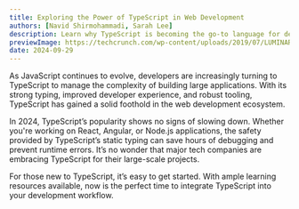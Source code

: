 ```yaml
---
title: Exploring the Power of TypeScript in Web Development
authors: [Navid Shirmohammadi, Sarah Lee]
description: Learn why TypeScript is becoming the go-to language for developers building complex, large-scale applications in 2024.
previewImage: https://techcrunch.com/wp-content/uploads/2019/07/LUMINAR-IRIS-Array-V3.jpg?w=380
date: 2024-09-29
---
```


As JavaScript continues to evolve, developers are increasingly turning to TypeScript to manage the complexity of building large applications. With its strong typing, improved developer experience, and robust tooling, TypeScript has gained a solid foothold in the web development ecosystem.

In 2024, TypeScript’s popularity shows no signs of slowing down. Whether you're working on React, Angular, or Node.js applications, the safety provided by TypeScript’s static typing can save hours of debugging and prevent runtime errors. It’s no wonder that major tech companies are embracing TypeScript for their large-scale projects.

For those new to TypeScript, it’s easy to get started. With ample learning resources available, now is the perfect time to integrate TypeScript into your development workflow.